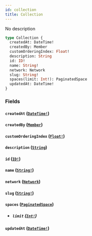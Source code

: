 ```yaml
---
id: collection
title: Collection
---
```


No description

```graphql
type Collection {
  createdAt: DateTime!
  createdBy: Member
  customOrderingIndex: Float!
  description: String
  id: ID!
  name: String!
  network: Network
  slug: String!
  spaces(limit: Int!): PaginatedSpace
  updatedAt: DateTime!
}
```

### Fields

#### `createdAt` ([`DateTime!`](/graphql/scalars/date-time))

#### `createdBy` ([`Member`](/graphql/objects/member))

#### `customOrderingIndex` ([`Float!`](/graphql/scalars/float))

#### `description` ([`String`](/graphql/scalars/string))

#### `id` ([`ID!`](/graphql/scalars/id))

#### `name` ([`String!`](/graphql/scalars/string))

#### `network` ([`Network`](/graphql/objects/network))

#### `slug` ([`String!`](/graphql/scalars/string))

#### `spaces` ([`PaginatedSpace`](/graphql/objects/paginated-space))

- ##### `limit` ([`Int!`](/graphql/scalars/int))

#### `updatedAt` ([`DateTime!`](/graphql/scalars/date-time))
